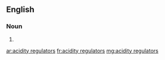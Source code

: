 ==English==

===Noun===
{{head|en|noun plural form}}

# {{plural of|acidity regulator|lang=en}}

[[ar:acidity regulators]]
[[fr:acidity regulators]]
[[mg:acidity regulators]]